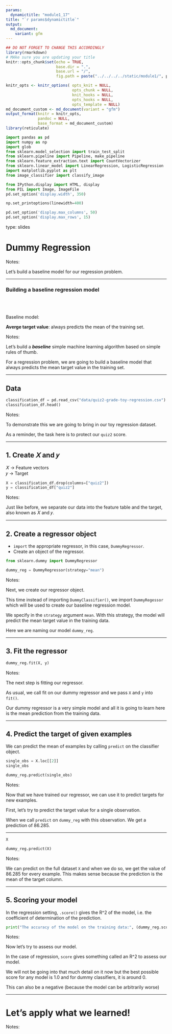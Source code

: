 ```yaml
---
params:
  dynamictitle: "module1_17"
title: "`r params$dynamictitle`"
output: 
  md_document:
    variant: gfm
---
```



```r
## DO NOT FORGET TO CHANGE THIS ACCORDINGLY 
library(rmarkdown)
# MAke sure you are updating your title 
knitr::opts_chunk$set(echo = TRUE,
                      base.dir = ".", 
                      base.url = "/",
                      fig.path = paste("../../../../static/module1/", params$dynamictitle,"/", sep = ""))

knitr_opts <- knitr_options( opts_knit = NULL,
                             opts_chunk = NULL,
                             knit_hooks = NULL,
                             opts_hooks = NULL,
                             opts_template = NULL)
md_document_custom <- md_document(variant = "gfm")
output_format(knitr = knitr_opts,
              pandoc = NULL,
              base_format = md_document_custom)
library(reticulate)

```


```python
import pandas as pd
import numpy as np
import glob
from sklearn.model_selection import train_test_split
from sklearn.pipeline import Pipeline, make_pipeline
from sklearn.feature_extraction.text import CountVectorizer
from sklearn.linear_model import LinearRegression, LogisticRegression
import matplotlib.pyplot as plt
from image_classifier import classify_image

from IPython.display import HTML, display
from PIL import Image, ImageFile
pd.set_option('display.width', 350)

np.set_printoptions(linewidth=400)

pd.set_option('display.max_columns', 50)
pd.set_option('display.max_rows', 15)

```


type: slides

# Dummy Regression

Notes: 

Let’s build a baseline model for our regression problem.


---

### Building a baseline regression model

<br>
<br>
<br>
Baseline model:                   

**Averge target value**: always predicts the mean of the training set.



Notes: 

Let's build a ***baseline*** simple machine learning algorithm based on simple rules of thumb. 

For a regression problem, we are going to build a baseline model that always predicts the mean target value in the training set. 



---


## Data 

```python
classification_df = pd.read_csv("data/quiz2-grade-toy-regression.csv")
classification_df.head()
```



Notes: 

To demonstrate this we are going to bring in our toy regression dataset. 

As a reminder, the task here is to protect our `quiz2` score. 


---

## 1. Create  𝑋  and  𝑦

𝑋  → Feature vectors <br>
𝑦  → Target

```python
X = classification_df.drop(columns=["quiz2"])
y = classification_df["quiz2"]
```


Notes: 

Just like before, we separate our data into the feature table and the target, also known as 𝑋 and 𝑦. 


---

## 2. Create a regressor object

- `import` the appropriate regressor, in this case, `DummyRegressor`.
- Create an object of the regressor. 

```python
from sklearn.dummy import DummyRegressor

dummy_reg = DummyRegressor(strategy="mean")
```


Notes: 

Next, we create our regressor object.

This time instead of importing `DummyClassifier()`, we import `DummyRegessor` which will be used to create our baseline regression model. 

We specify in the `strategy` argument `mean`. With this strategy, the model will predict the mean target value in the training data. 

Here we are naming our model `dummy_reg`.




---

## 3. Fit the regressor

```python
dummy_reg.fit(X, y)
```


Notes: 

The next step is fitting our regressor.

As usual, we call fit on our dummy regressor and we pass `X` and `y` into `fit()`. 

Our dummy regressor is a very simple model and all it is going to learn here is the mean prediction from the training data.



---

## 4. Predict the target of given examples

We can predict the mean of examples by calling `predict` on the classifier object. 

```python
single_obs = X.loc[[2]]
single_obs
```

```python
dummy_reg.predict(single_obs)
```




Notes: 

Now that we have trained our regressor, we can use it to predict targets for new examples.

First, let's try to predict the target value for a single observation. 

When we call `predict` on `dummy_reg` with this observation. We get a prediction of 86.285. 


---

```python
X
```



```python
dummy_reg.predict(X)
```





Notes:

We can predict on the full dataset `X` and when we do so, we get the value of 86.285 for every example. 
This makes sense because the prediction is the mean of the target column. 


---

## 5. Scoring your model

In the regression setting, `.score()` gives the R^2 of the model, i.e. the coefficient of determination of the prediction.




```python
print("The accuracy of the model on the training data:", (dummy_reg.score(X, y)).round(3))
```

Notes: 

Now let’s try to assess our model. 

In the case of regression, `score` gives something called an R^2 to assess our model. 

We will not be going into that much detail on it now but the best possible score for any model is 1.0 and for dummy classifiers, it is around 0. 

This can also be a negative (because the model can be arbitrarily worse)



---

# Let’s apply what we learned!

Notes: <br>